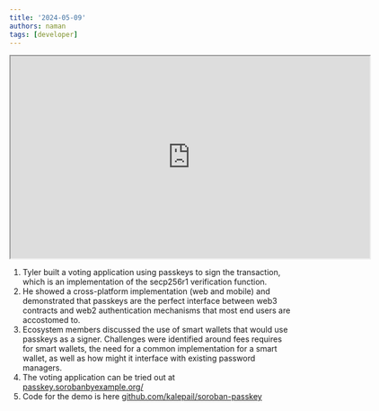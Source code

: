 ```yaml
---
title: '2024-05-09'
authors: naman
tags: [developer]
---
```


<iframe
  src="https://drive.google.com/file/d/1PvA8cxInSfRjmewJbILhgpZYv4CBExZv/preview"
  width="640"
  height="360"
  allow="autoplay"
></iframe>

1. Tyler built a voting application using passkeys to sign the transaction, which is an implementation of the secp256r1 verification function.
2. He showed a cross-platform implementation (web and mobile) and demonstrated that passkeys are the perfect interface between web3 contracts and web2 authentication mechanisms that most end users are accostomed to.
3. Ecosystem members discussed the use of smart wallets that would use passkeys as a signer. Challenges were identified around fees requires for smart wallets, the need for a common implementation for a smart wallet, as well as how might it interface with existing password managers.
4. The voting application can be tried out at [passkey.sorobanbyexample.org/](https://passkey.sorobanbyexample.org/)
5. Code for the demo is here [github.com/kalepail/soroban-passkey](https://github.com/kalepail/soroban-passkey)
